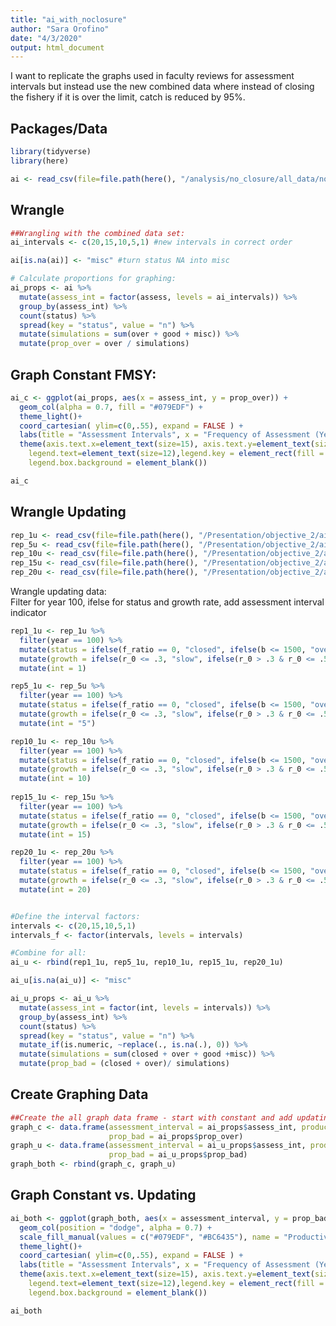 ```yaml
---
title: "ai_with_noclosure"
author: "Sara Orofino"
date: "4/3/2020"
output: html_document
---
```



I want to replicate the graphs used in faculty reviews for assessment intervals but instead use the new combined data where instead of closing the fishery if it is over the limit, catch is reduced by 95%.  

## Packages/Data 

```r
library(tidyverse)
library(here)

ai <- read_csv(file=file.path(here(), "/analysis/no_closure/all_data/noclose_all.csv"))
```


## Wrangle
```r
##Wrangling with the combined data set:
ai_intervals <- c(20,15,10,5,1) #new intervals in correct order

ai[is.na(ai)] <- "misc" #turn status NA into misc

# Calculate proportions for graphing:
ai_props <- ai %>% 
  mutate(assess_int = factor(assess, levels = ai_intervals)) %>%
  group_by(assess_int) %>%
  count(status) %>% 
  spread(key = "status", value = "n") %>% 
  mutate(simulations = sum(over + good + misc)) %>% 
  mutate(prop_over = over / simulations)
```

## Graph Constant FMSY:
```r
ai_c <- ggplot(ai_props, aes(x = assess_int, y = prop_over)) +
  geom_col(alpha = 0.7, fill = "#079EDF") + 
  theme_light()+
  coord_cartesian( ylim=c(0,.55), expand = FALSE ) +
  labs(title = "Assessment Intervals", x = "Frequency of Assessment (Years)", y = "Proportion Closed/Overfished")+
  theme(axis.text.x=element_text(size=15), axis.text.y=element_text(size=15), plot.title = element_text(hjust = 0.5, face = "bold", size = 20), axis.title.x = element_text(face = "bold", size = 15), axis.title.y = element_text(face = "bold", size = 15), legend.title.align=0.5, panel.background = element_rect(fill = "transparent",colour = NA), plot.background = element_rect(fill = "transparent",colour = NA), legend.title=element_text(size=15), 
    legend.text=element_text(size=12),legend.key = element_rect(fill = "transparent", colour = "transparent"), legend.background = element_blank(),
    legend.box.background = element_blank()) 

ai_c
```
## Wrangle Updating

```r

rep_1u <- read_csv(file=file.path(here(), "/Presentation/objective_2/ai/ai_rep1_updating.csv"))
rep_5u <- read_csv(file=file.path(here(), "/Presentation/objective_2/ai/ai_5rep_lowerror_updatingfmsy.csv"))
rep_10u <- read_csv(file=file.path(here(), "/Presentation/objective_2/ai/ai_10rep_lowerror_updatingfmsy.csv"))
rep_15u <- read_csv(file=file.path(here(), "/Presentation/objective_2/ai/ai_15rep_lowerror_updatingfmsy.csv"))
rep_20u <- read_csv(file=file.path(here(), "/Presentation/objective_2/ai/ai_20rep_lowerror_updatingfmsy.csv"))

```

Wrangle updating data:  
Filter for year 100, ifelse for status and growth rate, add assessment interval indicator  
```r

rep1_1u <- rep_1u %>% 
  filter(year == 100) %>% 
  mutate(status = ifelse(f_ratio == 0, "closed", ifelse(b <= 1500, "over", "good"))) %>% 
  mutate(growth = ifelse(r_0 <= .3, "slow", ifelse(r_0 > .3 & r_0 <= .5, "medium", "fast"))) %>% 
  mutate(int = 1)

rep5_1u <- rep_5u %>% 
  filter(year == 100) %>% 
  mutate(status = ifelse(f_ratio == 0, "closed", ifelse(b <= 1500, "over", "good"))) %>% 
  mutate(growth = ifelse(r_0 <= .3, "slow", ifelse(r_0 > .3 & r_0 <= .5, "medium", "fast"))) %>% 
  mutate(int = "5")

rep10_1u <- rep_10u %>% 
  filter(year == 100) %>% 
  mutate(status = ifelse(f_ratio == 0, "closed", ifelse(b <= 1500, "over", "good"))) %>% 
  mutate(growth = ifelse(r_0 <= .3, "slow", ifelse(r_0 > .3 & r_0 <= .5, "medium", "fast"))) %>% 
  mutate(int = 10)
  
rep15_1u <- rep_15u %>% 
  filter(year == 100) %>% 
  mutate(status = ifelse(f_ratio == 0, "closed", ifelse(b <= 1500, "over", "good"))) %>% 
  mutate(growth = ifelse(r_0 <= .3, "slow", ifelse(r_0 > .3 & r_0 <= .5, "medium", "fast"))) %>% 
  mutate(int = 15)

rep20_1u <- rep_20u %>% 
  filter(year == 100) %>% 
  mutate(status = ifelse(f_ratio == 0, "closed", ifelse(b <= 1500, "over", "good"))) %>% 
  mutate(growth = ifelse(r_0 <= .3, "slow", ifelse(r_0 > .3 & r_0 <= .5, "medium", "fast"))) %>% 
  mutate(int = 20)


#Define the interval factors:
intervals <- c(20,15,10,5,1) 
intervals_f <- factor(intervals, levels = intervals)

#Combine for all:
ai_u <- rbind(rep1_1u, rep5_1u, rep10_1u, rep15_1u, rep20_1u)

ai_u[is.na(ai_u)] <- "misc"

ai_u_props <- ai_u %>% 
  mutate(assess_int = factor(int, levels = intervals)) %>% 
  group_by(assess_int) %>%
  count(status) %>% 
  spread(key = "status", value = "n") %>% 
  mutate_if(is.numeric, ~replace(., is.na(.), 0)) %>% 
  mutate(simulations = sum(closed + over + good +misc)) %>% 
  mutate(prop_bad = (closed + over)/ simulations)

```
## Create Graphing Data 

```r

##Create the all graph data frame - start with constant and add updating then merge:
graph_c <- data.frame(assessment_interval = ai_props$assess_int, productivity = rep("constant", 5),
                      prop_bad = ai_props$prop_over)
graph_u <- data.frame(assessment_interval = ai_u_props$assess_int, productivity = rep("updating", 5),
                      prop_bad = ai_u_props$prop_bad)
graph_both <- rbind(graph_c, graph_u)

```



## Graph Constant vs. Updating
```r
ai_both <- ggplot(graph_both, aes(x = assessment_interval, y = prop_bad, fill = productivity)) +
  geom_col(position = "dodge", alpha = 0.7) + 
  scale_fill_manual(values = c("#079EDF", "#BC6435"), name = "Productivity", labels = c("Constant", "Updating"))+
  theme_light()+
  coord_cartesian( ylim=c(0,.55), expand = FALSE ) +
  labs(title = "Assessment Intervals", x = "Frequency of Assessment (Years)", y = "Proportion Overfished")+
  theme(axis.text.x=element_text(size=15), axis.text.y=element_text(size=15), plot.title = element_text(hjust = 0.5, face = "bold", size = 20), axis.title.x = element_text(face = "bold", size = 15), axis.title.y = element_text(face = "bold", size = 15), legend.title.align=0.5, panel.background = element_rect(fill = "transparent",colour = NA), plot.background = element_rect(fill = "transparent",colour = NA), legend.title=element_text(size=15), 
    legend.text=element_text(size=12),legend.key = element_rect(fill = "transparent", colour = "transparent"), legend.background = element_blank(),
    legend.box.background = element_blank()) 

ai_both
```

